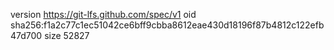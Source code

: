 version https://git-lfs.github.com/spec/v1
oid sha256:f1a2c77c1ec51042ce6bff9cbba8612eae430d18196f87b4812c122efb47d700
size 52827
